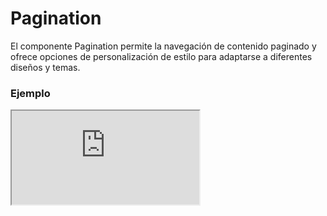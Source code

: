
# Pagination

El componente Pagination permite la navegación de contenido paginado y ofrece opciones de personalización de estilo para adaptarse a diferentes diseños y temas.

### Ejemplo

<Iframe
  minHeightIframe="30dvh"
  src="https://fenextjs-component-storybook.vercel.app/iframe.html?args=&id=pagination-pagination--index&viewMode=story"
/>

### Importacion

Para importar el componente Pagination, se puede hacer desde fenextjs

```tsx copy
import { Pagination } from "fenextjs";
```

### Parametros

| Parametro         | Tipo                                    | Requerido | Default | Descripcion                                                                                   |
| ----------------- | --------------------------------------- | --------- | ------- | --------------------------------------------------------------------------------------------- |
| className         | string                                  | no        | ''      | Clase CSS para el contenedor principal de la paginación.                                      |
| classNameItemPage | PaginationItemPageClassProps            | no        | \{\}    | Objeto con las clases CSS para personalizar el componente de cada página.                     |
| classNameNPage    | PaginationNPageClassProps               | no        | \{\}    | Objeto con las clases CSS para personalizar el componente de selección de número de página.   |
| showItemPage      | boolean                                 | no        | true    | Determina si se debe mostrar el componente de cada página en la paginación.                   |
| showNPage         | boolean                                 | no        | true    | Determina si se debe mostrar el componente de selección de número de página en la paginación. |
| listNpage         | Array\<\{ id: string; text: string \}\> | no        | [       |

                \{ id: "10", text: "10" \},
                \{ id: "20", text: "20" \},
                \{ id: "50", text: "50" \},
                \{ id: "100", text: "100" \},
                \{ id: "all", text: "All" \}
            ] | Lista de opciones de número de página para mostrar en la selección de paginación. |

### Storybook

Para ver el storybook del componente lo puede hacer con este [link](https://fenextjs-component-storybook.vercel.app/?path=/story/pagination-pagination--index)

### Usos

- Paginación básica

```tsx copy
<Pagination />
```

- Paginación con selección de número de página oculta

```tsx copy
<Pagination showNPage={false} />
```

- Paginación personalizada

```tsx copy
<Pagination className="mi-clase-personalizada" />
```
